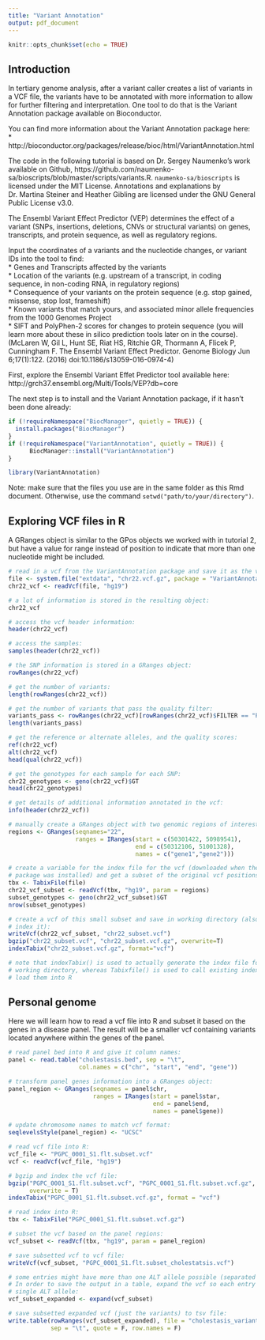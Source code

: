 ```yaml
---
title: "Variant Annotation"
output: pdf_document
---
```


```r
knitr::opts_chunk$set(echo = TRUE)
```

## Introduction
In tertiary genome analysis, after a variant caller creates a list of variants in a VCF file, the variants have to be annotated with more information to allow for further filtering and interpretation. One tool to do that is the Variant Annotation package available on Bioconductor.

You can find more information about the Variant Annotation package here:  
* http://bioconductor.org/packages/release/bioc/html/VariantAnnotation.html

The code in the following tutorial is based on Dr. Sergey Naumenko's work available on Github, https://github.com/naumenko-sa/bioscripts/blob/master/scripts/variants.R. `naumenko-sa/bioscripts` is licensed under the MIT License. Annotations and explanations by Dr. Martina Steiner and Heather Gibling are licensed under the GNU General Public License v3.0.

The Ensembl Variant Effect Predictor (VEP) determines the effect of a variant (SNPs, insertions, deletions, CNVs or structural variants) on genes, transcripts, and protein sequence, as well as regulatory regions.

Input the coordinates of a variants and the nucleotide changes, or variant IDs into the tool to find:  
* Genes and Transcripts affected by the variants  
* Location of the variants (e.g. upstream of a transcript, in coding sequence, in non-coding RNA, in regulatory regions)  
* Consequence of your variants on the protein sequence (e.g. stop gained, missense, stop lost, frameshift)  
* Known variants that match yours, and associated minor allele frequencies from the 1000 Genomes Project  
* SIFT and PolyPhen-2 scores for changes to protein sequence (you will learn more about these in silico prediction tools later on in the course).  
(McLaren W, Gil L, Hunt SE, Riat HS, Ritchie GR, Thormann A, Flicek P, Cunningham F. The Ensembl Variant Effect Predictor. Genome Biology Jun 6;17(1):122. (2016) doi:10.1186/s13059-016-0974-4)

First, explore the Ensembl Variant Effet Predictor tool available here: http://grch37.ensembl.org/Multi/Tools/VEP?db=core

The next step is to install and the Variant Annotation package, if it hasn't been done already:
```r
if (!requireNamespace("BiocManager", quietly = TRUE)) {
  install.packages("BiocManager")
}
if (!requireNamespace("VariantAnnotation", quietly = TRUE)) {
      BiocManager::install("VariantAnnotation")
}

library(VariantAnnotation)
```

Note: make sure that the files you use are in the same folder as this Rmd document. Otherwise, use the command `setwd("path/to/your/directory")`.


## Exploring VCF files in R
A GRanges object is similar to the GPos objects we worked with in tutorial 2, but have a value for range instead of position to indicate that more than one nucleotide might be included.
```r
# read in a vcf from the VariantAnnotation package and save it as the variable 'vcf':
file <- system.file("extdata", "chr22.vcf.gz", package = "VariantAnnotation")   
chr22_vcf <- readVcf(file, "hg19")

# a lot of information is stored in the resulting object:
chr22_vcf 

# access the vcf header information:
header(chr22_vcf)

# access the samples:
samples(header(chr22_vcf))

# the SNP information is stored in a GRanges object:
rowRanges(chr22_vcf)

# get the number of variants:
length(rowRanges(chr22_vcf))

# get the number of variants that pass the quality filter:
variants_pass <- rowRanges(chr22_vcf)[rowRanges(chr22_vcf)$FILTER == "PASS", ]
length(variants_pass)

# get the reference or alternate alleles, and the quality scores:
ref(chr22_vcf)
alt(chr22_vcf)
head(qual(chr22_vcf))

# get the genotypes for each sample for each SNP:
chr22_genotypes <- geno(chr22_vcf)$GT
head(chr22_genotypes)

# get details of additional information annotated in the vcf:
info(header(chr22_vcf))

# manually create a GRanges object with two genomic regions of interest:
regions <- GRanges(seqnames="22",
                   ranges = IRanges(start = c(50301422, 50989541),
                                    end = c(50312106, 51001328),
                                    names = c("gene1","gene2")))

# create a variable for the index file for the vcf (downloaded when the VariantAnnotation
# package was installed) and get a subset of the original vcf positions:
tbx <- TabixFile(file)
chr22_vcf_subset <- readVcf(tbx, "hg19", param = regions)
subset_genotypes <- geno(chr22_vcf_subset)$GT
nrow(subset_genotypes)

# create a vcf of this small subset and save in working directory (also compress it and
# index it):
writeVcf(chr22_vcf_subset, "chr22_subset.vcf")
bgzip("chr22_subset.vcf", "chr22_subset.vcf.gz", overwrite=T)
indexTabix("chr22_subset.vcf.gz", format="vcf")

# note that indexTabix() is used to actually generate the index file for vcfs in your
# working directory, whereas Tabixfile() is used to call existing index files and
# load them into R
```


## Personal genome
Here we will learn how to read a vcf file into R and subset it based on the genes in a disease panel. The result will be a smaller vcf containing variants located anywhere within the genes of the panel.
```r
# read panel bed into R and give it column names:
panel <- read.table("cholestasis.bed", sep = "\t", 
                    col.names = c("chr", "start", "end", "gene"))

# transform panel genes information into a GRanges object:
panel_region <- GRanges(seqnames = panel$chr,
                        ranges = IRanges(start = panel$star,
                                         end = panel$end,
                                         names = panel$gene))

# update chromosome names to match vcf format:
seqlevelsStyle(panel_region) <- "UCSC"

# read vcf file into R:
vcf_file <- "PGPC_0001_S1.flt.subset.vcf"
vcf <- readVcf(vcf_file, "hg19")

# bgzip and index the vcf file:
bgzip("PGPC_0001_S1.flt.subset.vcf", "PGPC_0001_S1.flt.subset.vcf.gz", 
      overwrite = T)
indexTabix("PGPC_0001_S1.flt.subset.vcf.gz", format = "vcf")

# read index into R:
tbx <- TabixFile("PGPC_0001_S1.flt.subset.vcf.gz")

# subset the vcf based on the panel regions:
vcf_subset <- readVcf(tbx, "hg19", param = panel_region)

# save subsetted vcf to vcf file:
writeVcf(vcf_subset, "PGPC_0001_S1.flt.subset_cholestatsis.vcf")

# some entries might have more than one ALT allele possible (separated by commas).
# In order to save the output in a table, expand the vcf so each entry has as
# single ALT allele:
vcf_subset_expanded <- expand(vcf_subset)

# save subsetted expanded vcf (just the variants) to tsv file:
write.table(rowRanges(vcf_subset_expanded), file = "cholestasis_variants.tsv", 
            sep = "\t", quote = F, row.names = F)
```
